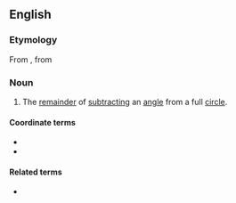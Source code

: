 ==English==

===Etymology===
From {{uder|en|la|explēmentum}}, from {{m|la|expleō||I fill up}}

===Noun===
{{en-noun}}

# The [[remainder]] of [[subtract]]ing an [[angle]] from a full [[circle]].

====Coordinate terms====
* {{l|en|complement}}
* {{l|en|supplement}}

====Related terms====
* {{l|en|explementary}}